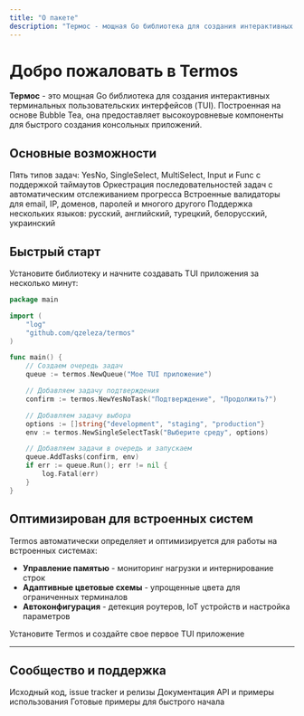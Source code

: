 ```yaml
---
title: "О пакете"
description: "Термос - мощная Go библиотека для создания интерактивных TUI приложений с богатой функциональностью"
---
```


# Добро пожаловать в Termos

**Термос** - это мощная Go библиотека для создания интерактивных терминальных пользовательских интерфейсов (TUI). Построенная на основе Bubble Tea, она предоставляет высокоуровневые компоненты для быстрого создания консольных приложений.

## Основные возможности

<CardGroup cols={2}>
  <Card title="Система задач" icon="list-check" href="/ru/components/tasks">
    Пять типов задач: YesNo, SingleSelect, MultiSelect, Input и Func с поддержкой таймаутов
  </Card>
  <Card title="Система очередей" icon="arrow-right-arrow-left" href="/ru/components/queue">
    Оркестрация последовательностей задач с автоматическим отслеживанием прогресса
  </Card>
  <Card title="Валидация" icon="shield-check" href="/ru/validation/overview">
    Встроенные валидаторы для email, IP, доменов, паролей и многого другого
  </Card>
  <Card title="Локализация" icon="globe" href="/ru/customization/colors">
    Поддержка нескольких языков: русский, английский, турецкий, белорусский, украинский
  </Card>
</CardGroup>

## Быстрый старт

Установите библиотеку и начните создавать TUI приложения за несколько минут:

```go
package main

import (
    "log"
    "github.com/qzeleza/termos"
)

func main() {
    // Создаем очередь задач
    queue := termos.NewQueue("Мое TUI приложение")

    // Добавляем задачу подтверждения
    confirm := termos.NewYesNoTask("Подтверждение", "Продолжить?")

    // Добавляем задачу выбора
    options := []string{"development", "staging", "production"}
    env := termos.NewSingleSelectTask("Выберите среду", options)

    // Добавляем задачи в очередь и запускаем
    queue.AddTasks(confirm, env)
    if err := queue.Run(); err != nil {
        log.Fatal(err)
    }
}
```

## Оптимизирован для встроенных систем

Termos автоматически определяет и оптимизируется для работы на встроенных системах:

- **Управление памятью** - мониторинг нагрузки и интернирование строк
- **Адаптивные цветовые схемы** - упрощенные цвета для ограниченных терминалов
- **Автоконфигурация** - детекция роутеров, IoT устройств и настройка параметров

<Card title="Начать работу" icon="rocket" href="/ru/installation">
  Установите Termos и создайте свое первое TUI приложение
</Card>

---

## Сообщество и поддержка

<CardGroup cols={3}>
  <Card title="GitHub" icon="github" href="https://github.com/qzeleza/termos">
    Исходный код, issue tracker и релизы
  </Card>
  <Card title="Go Package" icon="golang" href="https://pkg.go.dev/github.com/qzeleza/termos">
    Документация API и примеры использования
  </Card>
  <Card title="Примеры" icon="code" href="/ru/examples/basic-usage">
    Готовые примеры для быстрого начала
  </Card>
</CardGroup>